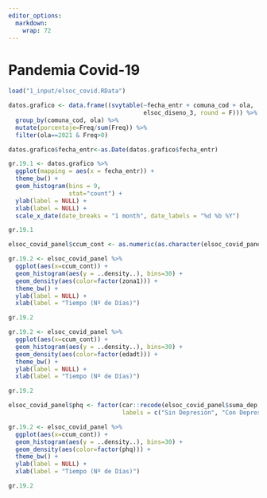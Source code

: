 ```yaml
---
editor_options: 
  markdown: 
    wrap: 72
---
```


# Pandemia Covid-19

```r
load("1_input/elsoc_covid.RData")
```

```r
datos.grafico <- data.frame((svytable(~fecha_entr + comuna_cod + ola, 
                                      elsoc_diseno_3, round = F))) %>% 
  group_by(comuna_cod, ola) %>% 
  mutate(porcentaje=Freq/sum(Freq)) %>% 
  filter(ola==2021 & Freq>0)

datos.grafico$fecha_entr<-as.Date(datos.grafico$fecha_entr)

gr.19.1 <- datos.grafico %>% 
  ggplot(mapping = aes(x = fecha_entr)) +
  theme_bw() + 
  geom_histogram(bins = 9,
                 stat="count") +
  ylab(label = NULL) +
  xlab(label = NULL) +
  scale_x_date(date_breaks = "1 month", date_labels = "%d %b %Y")

gr.19.1
```

```r
elsoc_covid_panel$ccum_cont <- as.numeric(as.character(elsoc_covid_panel$ccum))

gr.19.2 <- elsoc_covid_panel %>% 
  ggplot(aes(x=ccum_cont)) + 
  geom_histogram(aes(y = ..density..), bins=30) + 
  geom_density(aes(color=factor(zona1))) +
  theme_bw() +
  ylab(label = NULL) +
  xlab(label = "Tiempo (Nº de Días)")

gr.19.2
```


```r
gr.19.2 <- elsoc_covid_panel %>% 
  ggplot(aes(x=ccum_cont)) + 
  geom_histogram(aes(y = ..density..), bins=30) + 
  geom_density(aes(color=factor(edadt))) +
  theme_bw() +
  ylab(label = NULL) +
  xlab(label = "Tiempo (Nº de Días)")

gr.19.2
```

```r
elsoc_covid_panel$phq <- factor(car::recode(elsoc_covid_panel$suma_dep, "0:9=0 ; 10:27=1"), 
                                labels = c("Sin Depresión", "Con Depresión"))

gr.19.2 <- elsoc_covid_panel %>% 
  ggplot(aes(x=ccum_cont)) + 
  geom_histogram(aes(y = ..density..), bins=30) + 
  geom_density(aes(color=factor(phq))) +
  theme_bw() +
  ylab(label = NULL) +
  xlab(label = "Tiempo (Nº de Días)")

gr.19.2
```


